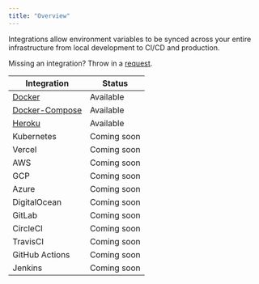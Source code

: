 ```yaml
---
title: "Overview"
---
```


Integrations allow environment variables to be synced across your entire infrastructure from local development to CI/CD and production.

Missing an integration? Throw in a [request](https://github.com/Infisical/infisical/issues).

| Integration                                    | Status      |
| ---------------------------------------------- | ----------- |
| [Docker](/integrations/docker)                 | Available   |
| [Docker-Compose](/integrations/docker-compose) | Available   |
| [Heroku](/integrations/heroku)                 | Available   |
| Kubernetes                                     | Coming soon |
| Vercel                                         | Coming soon |
| AWS                                            | Coming soon |
| GCP                                            | Coming soon |
| Azure                                          | Coming soon |
| DigitalOcean                                   | Coming soon |
| GitLab                                         | Coming soon |
| CircleCI                                       | Coming soon |
| TravisCI                                       | Coming soon |
| GitHub Actions                                 | Coming soon |
| Jenkins                                        | Coming soon |
